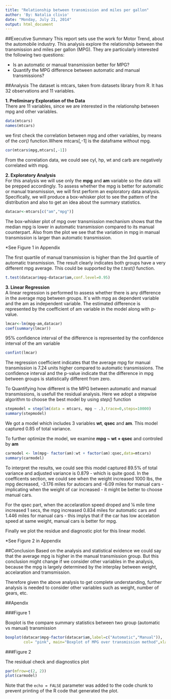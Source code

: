 ```yaml
---
title: "Relationship between transmission and miles per gallon"
author: 'By: Natalia clivio'
date: "Monday, July 21, 2014"
output: html_document
---
```


##Executive Summary
This report sets use the work for Motor Trend, about the automobile industry. This analysis explore the relationship between the transmission and miles per gallon (MPG). They are particularly interested the following two questions:

* Is an automatic or manual transmission better for MPG?
* Quantify the MPG difference between automatic and manual transmissions?

##Analysis
The dataset is mtcars, taken from datasets library from R. It has 32 observations and 11 variables.

**1. Preliminary Exploration of the Data**  
There are 11 variables, since we are interested in the relationshp between mpg and other variables. 

```r
data(mtcars)
names(mtcars)
```

we first check the correlation between mpg and other variables, by means of the *cor()* function.Where mtcars[,-1] is the dataframe without mpg. 

```r
cor(mtcars$mpg,mtcars[,-1])
```

From the correlation data, we could see cyl, hp, wt and carb are negatively correlated with mpg.


**2. Exploratory Analysis**  
For this analysis we will use only the **mpg** and **am** variable so the data will be prepped accordingly. To assess whether the mpg is better for automatic or manual transmission, we will first perform an exploratory data analysis. Specifically, we will produce a box-whisker plot to see the pattern of the distribution and also to get an idea about the summary statistics.

```r
datacar<-mtcars[c("am","mpg")]
```

The box-whisker plot of mpg over transmission mechanism shows that the median mpg is lower in automatic transmission compared to its manual counterpart. Also from the plot we see that the variation in mpg in manual transmission is larger than automatic transmission. 

*See Figure 1 in Appendix

The first quartile of manual transmission is higher than the 3rd quartile of automatic transmission. The result clearly indicates both groups have a very different mpg average. This could be supported by the *t.test()* function.

```r
t.test(datacar$mpg~datacar$am,conf.level=0.95)
```


**3. Linear Regression**  
A linear regression is performed to assess whether there is any difference in the average mpg between groups. It´s with mpg as dependent variable and the am as independent variable.
The estimated difference is represented by the coefficient of am variable in the model along with p-value.

```r
lmcar<-lm(mpg~am,datacar)
coef(summary(lmcar))
```

95% confidence interval of the difference is represented by the confidence interval of the am variable

```r
confint(lmcar)
```

The regression coefficient indicates that the average mpg for manual transmission is 7.24 units higher compared to automatic transmissions. The confidence interval and the p-value indicate that the difference in mpg between groups is statistically different from zero.

To Quantifying how different is the MPG between automatic and manual transmissions, is usefull the residual analysis.
Here we adopt a stepwise algorithm to choose the best model by using *step()* function

```r
stepmodel = step(lm(data = mtcars, mpg ~ .),trace=0,steps=10000)
summary(stepmodel)
```

We got a model which includes 3 variables **wt**, **qsec** and **am**. This model captured 0.85 of total variance. 

To further optimize the model, we examine **mpg ~ wt + qsec** and controled by **am**

```r
carmodel <- lm(mpg~ factor(am):wt + factor(am):qsec,data=mtcars)
summary(carmodel)
```

To interpret the results, we could see this model captured 89.5% of total variance and adjusted variance is 0.879 - which is quite good. In the coefficents section, we could see when the weight increased 1000 lbs, the mpg decreased, -3.176 miles for autocars and -6.09 miles for manual cars - implicating when the weight of car increased - it might be better to choose manual cars. 

For the qsec part, when the accelaration speed droped and ¼ mile time increased 1 secs, the mpg increased 0.834 miles for automatic cars and 1.446 miles for manual cars - this implys that if the car has low accelation speed at same weight, manual cars is better for mpg. 

Finally we plot the residue and diagnostic plot for this linear model.

*See Figure 2 in Appendix


##Conclusion
Based on the analysis and statistical evidence we could say that the average mpg is higher in the manual transmission group. But this conclusion might change if we consider other variables in the analysis, because the mpg is largely determined by the interplay between weight, accelaration and tramsmission.

Therefore given the above analysis to get complete understanding, further analysis is needed to consider other variables such as weight, number of gears, etc.


##Apendix

###Figure 1

Boxplot is the compare summary statistics between two group (automatic vs manual) transmission

```r
boxplot(datacar$mpg~factor(datacar$am,label=c("Automatic","Manual")),
        col= "pink", main="Boxplot of MPG over transmission method",xlab="Transmission",ylab="MPG")
```


###Figure 2

The residual check and diagnostics plot

```r
par(mfrow=c(2, 2))
plot(carmodel)
```

Note that the `echo = FALSE` parameter was added to the code chunk to prevent printing of the R code that generated the plot.

